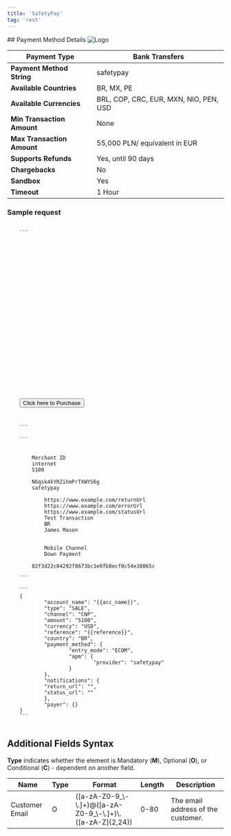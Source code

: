 ```yaml
---
title: 'SafetyPay'
tag: 'rest'
---
```

        
<div className="flex justify-between items-baseline">
    ## Payment Method Details
    <img alt="Logo" style={{maxWidth: "150px"}} src="/sites/default/files/migrated_images/assets/images/apms/safetypay.png" />
</div>

| **Payment Type**           | Bank Transfers                         |
| -------------------------- | -------------------------------------- |
| **Payment Method String**  | safetypay                              |
| **Available Countries**    | BR, MX, PE                             |
| **Available Currencies**   | BRL, COP, CRC, EUR, MXN, NIO, PEN, USD |
| **Min Transaction Amount** | None                                   |
| **Max Transaction Amount** | 55,000 PLN/ equivalent in EUR          |
| **Supports Refunds**       | Yes, until 90 days                     |
| **Chargebacks**            | No                                     |
| **Sandbox**                | Yes                                    |
| **Timeout**                | 1 Hour                                 |

### Sample request

<CodeGroup>
	<Code id="html" title="HTTP POST (HPP)" language="markup" active>
	```
	<form method="POST" action="https://pay.sandbox.realexpayments.com/pay">
	<input type="hidden" name="TIMESTAMP" value ="{{ timestamp }}">
	<input type="hidden" name="MERCHANT_ID" value ="{{merchantId}}">
	<input type="hidden" name="ACCOUNT" value ="internet">
	<input type="hidden" name="ORDER_ID" value ="20230203223329-63dd8bb9dea0f">
	<input type="hidden" name="AMOUNT" value ="5100">
	<input type="hidden" name="CURRENCY" value ="USD">
	<input type="hidden" name="SHA1HASH" value ="9919b3625f100f82d25c1b2686025ae66a2bc9fa">
	<input type="hidden" name="AUTO_SETTLE_FLAG" value ="1">
	<input type="hidden" name="HPP_VERSION" value ="2">
	<input type="hidden" name="HPP_CUSTOMER_COUNTRY" value ="BR">
	<input type="hidden" name="HPP_CUSTOMER_FIRSTNAME" value ="James">
	<input type="hidden" name="HPP_CUSTOMER_LASTNAME" value ="Mason">
	<input type="hidden" name="MERCHANT_RESPONSE_URL" value =”https://www.example.com/statusUrl”>
	<input type="hidden" name="HPP_TX_STATUS_URL" value =”https://www.example.com/statusUrl”>
	<input type="hidden" name="HPP_ADDRESS_MATCH_INDICATOR" value ="false">
	<input type="hidden" name="HPP_BILLING_STREET1" value ="Flat 123">
	<input type="hidden" name="HPP_BILLING_CITY" value ="Halifax">
	<input type="hidden" name="HPP_BILLING_POSTALCODE" value ="E77 4QJ">
	<input type="hidden" name="HPP_BILLING_COUNTRY" value ="826">
	<input type="hidden" name="HPP_LANG" value ="EN">
	<input type="hidden" name="HPP_CHALLENGE_REQUEST_INDICATOR" value ="NO_PREFERENCE">
	<input type="hidden" name="HPP_CUSTOMER_EMAIL" value ="james.mason@example.com">
	<input type="hidden" name="COMMENT1" value="Mobile Channel">
	<input type="hidden" name="COMMENT2" value="Down Payment">
	<input type="hidden" name="CARD_PAYMENT_BUTTON" value="Pay Now">
	<input type="submit" value="Click here to Purchase">
	</form>
	```
	</Code>
	<Code id="xml" title="XML" language="markup">
	```
	<?xml version='1.0' encoding='UTF-8'?>			
	<request type='payment-set' timestamp='{{timestamp}}'>			
		<merchantid>Merchant ID</merchantid>		
		<account>internet</account>		
		<amount currency='USD'>5100</amount>		
		<autosettle flag='1' />		
		<orderid>N6qsk4kYRZihmPrTXWYS6g</orderid>		
		<paymentmethod>safetypay</paymentmethod>		
		<paymentmethoddetails>		
			<returnurl>https://www.example.com/returnUrl</returnurl>	
			<errorurl>https://www.example.com/errorUrl</errorurl>	
			<statusupdateurl>https://www.example.com/statusUrl</statusupdateurl>	
			<descriptor>Test Transaction</descriptor>	
			<country>BR</country>	
			<accountholdername>James Mason</accountholdername>			
		</paymentmethoddetails>		
		<comments>		
			<comment id='1'>Mobile Channel</comment>	
			<comment id='2'>Down Payment</comment>	
		</comments>		
		<sha1hash>82f3d22c04292f8673bc1e0fb8ecf0c54e38065c</sha1hash>		
	</request>	
	```
	</Code>
	<Code id="json" title="JSON" language="json">
	```
	{                  
			"account_name": "{{acc_name}}",                
			"type": "SALE",                
			"channel": "CNP",                
			"amount": "5100",                
			"currency": "USD",                
			"reference": "{{reference}}",                
			"country": "BR",                
			"payment_method": {                
					"entry_mode": "ECOM",        
					"apm": {        
							"provider": "safetypay"
					}        
			},                
			"notifications": {                
			"return_url": "<Replace with your own endpoints>",                
			"status_url": "<Replace with your own endpoints>"                
			},                
			"payer": {}                
	}
	```
	</Code>
</CodeGroup>

## Additional Fields Syntax

**Type** indicates whether the element is Mandatory (**M**), Optional (**O**), or Conditional (**C**) - dependent on another field.

| Name           | Type | Format                                                                 | Length | Description                        |
| -------------- | ---- | ---------------------------------------------------------------------- | ------ | ---------------------------------- |
| Customer Email | O    | (\[a-zA-Z0-9\_\\-\\.\]+)@(\[a-zA-Z0-9\_\\-\\.\]+)\\.(\[a-zA-Z\]{2,24}) | 0-80   | The email address of the customer. |